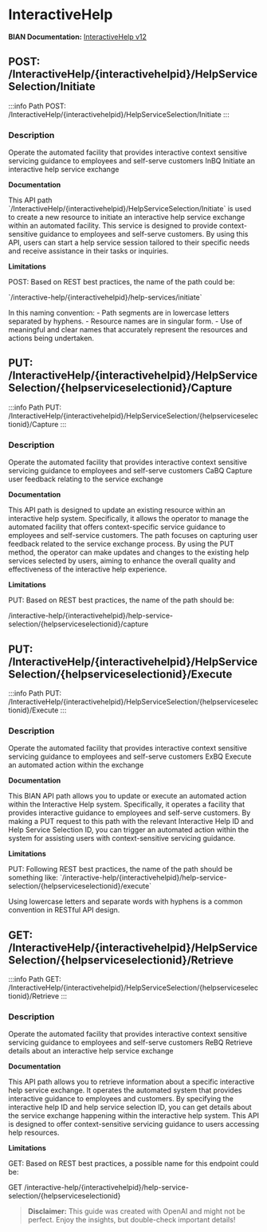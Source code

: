 # InteractiveHelp

**BIAN Documentation:** [InteractiveHelp v12](https://app.swaggerhub.com/apis/BIAN-3/InteractiveHelp/12.0.0)

## POST: /InteractiveHelp/\{interactivehelpid\}/HelpServiceSelection/Initiate

:::info Path
POST: /InteractiveHelp/\{interactivehelpid\}/HelpServiceSelection/Initiate
:::

### Description

Operate the automated facility that provides interactive context sensitive servicing guidance to employees and self\-serve customers InBQ Initiate an interactive help service exchange

**Documentation**

This API path \`/InteractiveHelp/\{interactivehelpid\}/HelpServiceSelection/Initiate\` is used to create a new resource to initiate an interactive help service exchange within an automated facility\. This service is designed to provide context\-sensitive guidance to employees and self\-serve customers\. By using this API\, users can start a help service session tailored to their specific needs and receive assistance in their tasks or inquiries\.

**Limitations**

POST: Based on REST best practices\, the name of the path could be:

\`/interactive\-help/\{interactivehelpid\}/help\-services/initiate\` 

In this naming convention:
\- Path segments are in lowercase letters separated by hyphens\.
\- Resource names are in singular form\.
\- Use of meaningful and clear names that accurately represent the resources and actions being undertaken\.

## PUT: /InteractiveHelp/\{interactivehelpid\}/HelpServiceSelection/\{helpserviceselectionid\}/Capture

:::info Path
PUT: /InteractiveHelp/\{interactivehelpid\}/HelpServiceSelection/\{helpserviceselectionid\}/Capture
:::

### Description

Operate the automated facility that provides interactive context sensitive servicing guidance to employees and self\-serve customers CaBQ Capture user feedback relating to the service exchange

**Documentation**

This API path is designed to update an existing resource within an interactive help system\. Specifically\, it allows the operator to manage the automated facility that offers context\-specific service guidance to employees and self\-service customers\. The path focuses on capturing user feedback related to the service exchange process\. By using the PUT method\, the operator can make updates and changes to the existing help services selected by users\, aiming to enhance the overall quality and effectiveness of the interactive help experience\.

**Limitations**

PUT: Based on REST best practices\, the name of the path should be:

/interactive\-help/\{interactivehelpid\}/help\-service\-selection/\{helpserviceselectionid\}/capture

## PUT: /InteractiveHelp/\{interactivehelpid\}/HelpServiceSelection/\{helpserviceselectionid\}/Execute

:::info Path
PUT: /InteractiveHelp/\{interactivehelpid\}/HelpServiceSelection/\{helpserviceselectionid\}/Execute
:::

### Description

Operate the automated facility that provides interactive context sensitive servicing guidance to employees and self\-serve customers ExBQ Execute an automated action within the exchange

**Documentation**

This BIAN API path allows you to update or execute an automated action within the Interactive Help system\. Specifically\, it operates a facility that provides interactive guidance to employees and self\-serve customers\. By making a PUT request to this path with the relevant Interactive Help ID and Help Service Selection ID\, you can trigger an automated action within the system for assisting users with context\-sensitive servicing guidance\.

**Limitations**

PUT: Following REST best practices\, the name of the path should be something like:
\`/interactive\-help/\{interactivehelpid\}/help\-service\-selection/\{helpserviceselectionid\}/execute\`

Using lowercase letters and separate words with hyphens is a common convention in RESTful API design\.

## GET: /InteractiveHelp/\{interactivehelpid\}/HelpServiceSelection/\{helpserviceselectionid\}/Retrieve

:::info Path
GET: /InteractiveHelp/\{interactivehelpid\}/HelpServiceSelection/\{helpserviceselectionid\}/Retrieve
:::

### Description

Operate the automated facility that provides interactive context sensitive servicing guidance to employees and self\-serve customers ReBQ Retrieve details about an interactive help service exchange

**Documentation**

This API path allows you to retrieve information about a specific interactive help service exchange\. It operates the automated system that provides interactive guidance to employees and customers\. By specifying the interactive help ID and help service selection ID\, you can get details about the service exchange happening within the interactive help system\. This API is designed to offer context\-sensitive servicing guidance to users accessing help resources\.

**Limitations**

GET: Based on REST best practices\, a possible name for this endpoint could be:

GET /interactive\-help/\{interactivehelpid\}/help\-service\-selection/\{helpserviceselectionid\}

> **Disclaimer:** This guide was created with OpenAI and might not be perfect. Enjoy the insights, but double-check important details!

